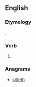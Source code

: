 {{also|hit test}}
==English==

===Etymology===
{{suffix|hit|est|lang=en}}.

===Verb===
{{head|en}}

# {{context|archaic|lang=en}} {{second-person singular of|hi|lang=en}}

===Anagrams===
* [[sitteth#English|sitteth]]